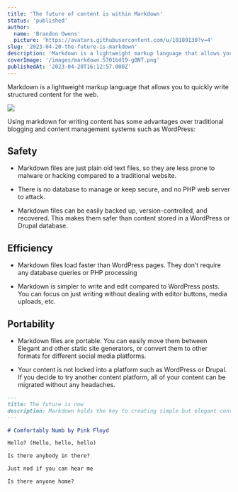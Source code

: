 ```yaml
---
title: 'The future of content is within Markdown'
status: 'published'
author:
  name: 'Brandon Owens'
  picture: 'https://avatars.githubusercontent.com/u/10189130?v=4'
slug: '2023-04-20-the-future-is-markdown'
description: 'Markdown is a lightweight markup language that allows you to quickly write structured content for the web.'
coverImage: '/images/markdown.5701bd19-g0NT.png'
publishedAt: '2023-04-20T16:12:57.000Z'
---
```


Markdown is a lightweight markup language that allows you to quickly write structured content for the web.

![](/images/markdown.5701bd19-A1MD.png)<br>

Using markdown for writing content has some advantages over traditional blogging and content management systems such as WordPress:

## **Safety**

- Markdown files are just plain old text files, so they are less prone to malware or hacking compared to a traditional website.

- There is no database to manage or keep secure, and no PHP web server to attack.

- Markdown files can be easily backed up, version-controlled, and recovered. This makes them safer than content stored in a WordPress or Drupal database.

## **Efficiency**

- Markdown files load faster than WordPress pages. They don’t require any database queries or PHP processing

- Markdown is simpler to write and edit compared to WordPress posts. You can focus on just writing without dealing with editor buttons, media uploads, etc.

## **Portability**

- Markdown files are portable. You can easily move them between Elegant and other static site generators, or convert them to other formats for different social media platforms.

- Your content is not locked into a platform such as WordPress or Drupal. If you decide to try another content platform, all of your content can be migrated without any headaches.

```markdown
---
title: The future is now
description: Markdown holds the key to creating simple but elegant content
---

# Comfortably Numb by Pink Floyd

Hello? (Hello, hello, hello)

Is there anybody in there?

Just nod if you can hear me

Is there anyone home?
```

